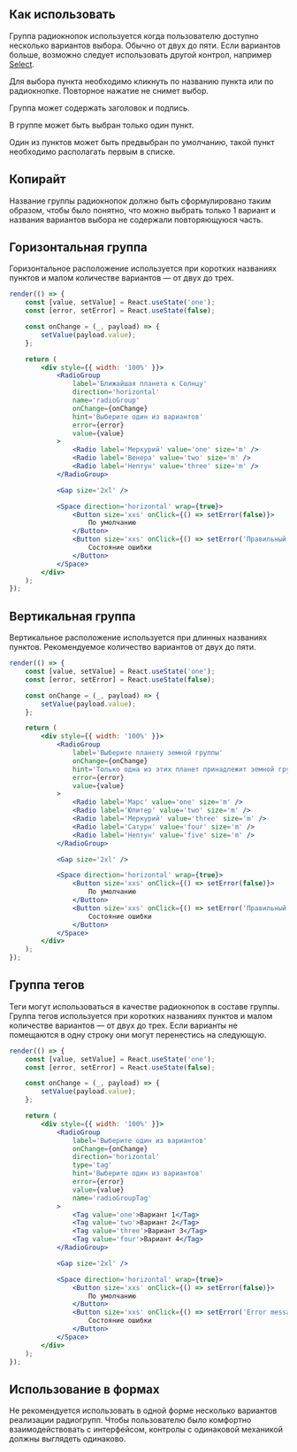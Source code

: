 ## Как использовать

Группа радиокнопок используется когда пользователю доступно несколько вариантов выбора.
Обычно от двух до пяти. Если вариантов больше, возможно следует использовать другой контрол,
например [Select](?path=/docs/select--docs).

Для выбора пункта необходимо кликнуть по названию пункта или по радиокнопке. Повторное нажатие не снимет выбор.

Группа может содержать заголовок и подпись.

В группе может быть выбран только один пункт.

Один из пунктов может быть предвыбран по умолчанию, такой пункт необходимо располагать первым в списке.

## Копирайт

Название группы радиокнопок должно быть сформулировано таким образом, чтобы было понятно, что можно выбрать только 1 вариант и
названия вариантов выбора не содержали повторяющуюся часть.

## Горизонтальная группа

Горизонтальное расположение используется при коротких названиях пунктов и малом количестве вариантов — от двух до трех.

```jsx live
render(() => {
    const [value, setValue] = React.useState('one');
    const [error, setError] = React.useState(false);

    const onChange = (_, payload) => {
        setValue(payload.value);
    };

    return (
        <div style={{ width: '100%' }}>
            <RadioGroup
                label='Ближайшая планета к Солнцу'
                direction='horizontal'
                name='radioGroup'
                onChange={onChange}
                hint='Выберите один из вариантов'
                error={error}
                value={value}
            >
                <Radio label='Меркурий' value='one' size='m' />
                <Radio label='Венера' value='two' size='m' />
                <Radio label='Нептун' value='three' size='m' />
            </RadioGroup>

            <Gap size='2xl' />

            <Space direction='horizontal' wrap={true}>
                <Button size='xxs' onClick={() => setError(false)}>
                    По умолчанию
                </Button>
                <Button size='xxs' onClick={() => setError('Правильный ответ: Меркурий')}>
                    Состояние ошибки
                </Button>
            </Space>
        </div>
    );
});
```

## Вертикальная группа

Вертикальное расположение используется при длинных названиях пунктов. Рекомендуемое количество вариантов от двух до пяти.

```jsx live
render(() => {
    const [value, setValue] = React.useState('one');
    const [error, setError] = React.useState(false);

    const onChange = (_, payload) => {
        setValue(payload.value);
    };

    return (
        <div style={{ width: '100%' }}>
            <RadioGroup
                label='Выберите планету земной группы'
                onChange={onChange}
                hint='Только одна из этих планет принадлежит земной группе'
                error={error}
                value={value}
            >
                <Radio label='Марс' value='one' size='m' />
                <Radio label='Юпитер' value='two' size='m' />
                <Radio label='Меркурий' value='three' size='m' />
                <Radio label='Сатурн' value='four' size='m' />
                <Radio label='Нептун' value='five' size='m' />
            </RadioGroup>

            <Gap size='2xl' />

            <Space direction='horizontal' wrap={true}>
                <Button size='xxs' onClick={() => setError(false)}>
                    По умолчанию
                </Button>
                <Button size='xxs' onClick={() => setError('Правильный ответ: Марс')}>
                    Состояние ошибки
                </Button>
            </Space>
        </div>
    );
});
```

## Группа тегов

Теги могут использоваться в качестве радиокнопок в составе группы.
Группа тегов используется при коротких названиях пунктов и малом количестве вариантов — от двух до трех.
Если варианты не помещаются в одну строку они могут перенестись на следующую.

```jsx live
render(() => {
    const [value, setValue] = React.useState('one');
    const [error, setError] = React.useState(false);

    const onChange = (_, payload) => {
        setValue(payload.value);
    };

    return (
        <div style={{ width: '100%' }}>
            <RadioGroup
                label='Выберите один из вариантов'
                onChange={onChange}
                direction='horizontal'
                type='tag'
                hint='Выберите один из вариантов'
                error={error}
                value={value}
                name='radioGroupTag'
            >
                <Tag value='one'>Вариант 1</Tag>
                <Tag value='two'>Вариант 2</Tag>
                <Tag value='three'>Вариант 3</Tag>
                <Tag value='four'>Вариант 4</Tag>
            </RadioGroup>

            <Gap size='2xl' />

            <Space direction='horizontal' wrap={true}>
                <Button size='xxs' onClick={() => setError(false)}>
                    По умолчанию
                </Button>
                <Button size='xxs' onClick={() => setError('Error message')}>
                    Состояние ошибки
                </Button>
            </Space>
        </div>
    );
});
```

## Использование в формах

Не рекомендуется использовать в одной форме несколько вариантов реализации радиогрупп.
Чтобы пользователю было комфортно взаимодействовать с интерфейсом, контролы с одинаковой механикой должны выглядеть одинаково.
